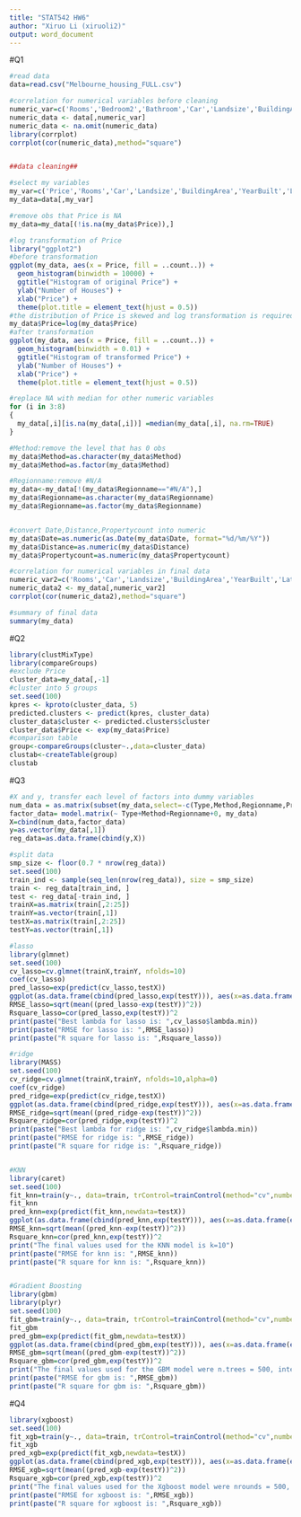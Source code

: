 ---
title: "STAT542 HW6"
author: "Xiruo Li (xiruoli2)"
output: word_document
---

#Q1
```{r}
#read data
data=read.csv("Melbourne_housing_FULL.csv")

#correlation for numerical variables before cleaning
numeric_var=c('Rooms','Bedroom2','Bathroom','Car','Landsize','BuildingArea','YearBuilt','Lattitude','Longtitude')
numeric_data <- data[,numeric_var]
numeric_data <- na.omit(numeric_data)
library(corrplot)
corrplot(cor(numeric_data),method="square")


##data cleaning##

#select my variables
my_var=c('Price','Rooms','Car','Landsize','BuildingArea','YearBuilt','Lattitude','Longtitude','Type','Method','Regionname','Date','Distance','Propertycount')
my_data=data[,my_var]

#remove obs that Price is NA
my_data=my_data[(!is.na(my_data$Price)),]

#log transformation of Price
library("ggplot2")
#before transformation
ggplot(my_data, aes(x = Price, fill = ..count..)) +
  geom_histogram(binwidth = 10000) +
  ggtitle("Histogram of original Price") +
  ylab("Number of Houses") +
  xlab("Price") + 
  theme(plot.title = element_text(hjust = 0.5))
#the distribution of Price is skewed and log transformation is required
my_data$Price=log(my_data$Price)
#after transformation
ggplot(my_data, aes(x = Price, fill = ..count..)) +
  geom_histogram(binwidth = 0.01) +
  ggtitle("Histogram of transformed Price") +
  ylab("Number of Houses") +
  xlab("Price") + 
  theme(plot.title = element_text(hjust = 0.5))

#replace NA with median for other numeric variables
for (i in 3:8)
{
  my_data[,i][is.na(my_data[,i])] =median(my_data[,i], na.rm=TRUE)
}

#Method:remove the level that has 0 obs
my_data$Method=as.character(my_data$Method)
my_data$Method=as.factor(my_data$Method)

#Regionname:remove #N/A
my_data<-my_data[!(my_data$Regionname=="#N/A"),]
my_data$Regionname=as.character(my_data$Regionname)
my_data$Regionname=as.factor(my_data$Regionname)


#convert Date,Distance,Propertycount into numeric
my_data$Date=as.numeric(as.Date(my_data$Date, format="%d/%m/%Y"))
my_data$Distance=as.numeric(my_data$Distance)
my_data$Propertycount=as.numeric(my_data$Propertycount)

#correlation for numerical variables in final data
numeric_var2=c('Rooms','Car','Landsize','BuildingArea','YearBuilt','Lattitude','Longtitude','Date','Distance','Propertycount')
numeric_data2 <- my_data[,numeric_var2]
corrplot(cor(numeric_data2),method="square")

#summary of final data
summary(my_data)

```



#Q2
```{r}
library(clustMixType)
library(compareGroups)
#exclude Price
cluster_data=my_data[,-1]
#cluster into 5 groups
set.seed(100)
kpres <- kproto(cluster_data, 5)
predicted.clusters <- predict(kpres, cluster_data)
cluster_data$cluster <- predicted.clusters$cluster
cluster_data$Price <- exp(my_data$Price)
#comparison table
group<-compareGroups(cluster~.,data=cluster_data)
clustab<-createTable(group)
clustab
```


#Q3
```{r}
#X and y, transfer each level of factors into dummy variables
num_data = as.matrix(subset(my_data,select=-c(Type,Method,Regionname,Price)))
factor_data= model.matrix(~ Type+Method+Regionname+0, my_data)
X=cbind(num_data,factor_data)
y=as.vector(my_data[,1])
reg_data=as.data.frame(cbind(y,X))

#split data
smp_size <- floor(0.7 * nrow(reg_data))
set.seed(100)
train_ind <- sample(seq_len(nrow(reg_data)), size = smp_size)
train <- reg_data[train_ind, ]
test <- reg_data[-train_ind, ]
trainX=as.matrix(train[,2:25])
trainY=as.vector(train[,1])
testX=as.matrix(train[,2:25])
testY=as.vector(train[,1])

#lasso
library(glmnet)
set.seed(100)
cv_lasso=cv.glmnet(trainX,trainY, nfolds=10)
coef(cv_lasso)
pred_lasso=exp(predict(cv_lasso,testX))
ggplot(as.data.frame(cbind(pred_lasso,exp(testY))), aes(x=as.data.frame(exp(testY)), y=as.data.frame(pred_lasso))) +geom_point()+geom_abline(intercept = 0, slope = 1)+labs(x="actual price",y="predict price",title="predict vs actual price in lasso")
RMSE_lasso=sqrt(mean((pred_lasso-exp(testY))^2))
Rsquare_lasso=cor(pred_lasso,exp(testY))^2
print(paste("Best lambda for lasso is: ",cv_lasso$lambda.min))
print(paste("RMSE for lasso is: ",RMSE_lasso))
print(paste("R square for lasso is: ",Rsquare_lasso))

#ridge
library(MASS)
set.seed(100)
cv_ridge=cv.glmnet(trainX,trainY, nfolds=10,alpha=0)
coef(cv_ridge)
pred_ridge=exp(predict(cv_ridge,testX))
ggplot(as.data.frame(cbind(pred_ridge,exp(testY))), aes(x=as.data.frame(exp(testY)), y=as.data.frame(pred_ridge))) +geom_point()+geom_abline(intercept = 0, slope = 1)+labs(x="actual price",y="predict price",title="predict vs actual price in ridge")
RMSE_ridge=sqrt(mean((pred_ridge-exp(testY))^2))
Rsquare_ridge=cor(pred_ridge,exp(testY))^2
print(paste("Best lambda for ridge is: ",cv_ridge$lambda.min))
print(paste("RMSE for ridge is: ",RMSE_ridge))
print(paste("R square for ridge is: ",Rsquare_ridge))


#KNN
library(caret)
set.seed(100)
fit_knn=train(y~., data=train, trControl=trainControl(method="cv",number=10),tuneGrid=expand.grid(k = c(5, 10, 15, 20)), method="knn")
fit_knn
pred_knn=exp(predict(fit_knn,newdata=testX))
ggplot(as.data.frame(cbind(pred_knn,exp(testY))), aes(x=as.data.frame(exp(testY)), y=as.data.frame(pred_knn))) +geom_point()+geom_abline(intercept = 0, slope = 1)+labs(x="actual price",y="predict price",title="predict vs actual price in knn")
RMSE_knn=sqrt(mean((pred_knn-exp(testY))^2))
Rsquare_knn=cor(pred_knn,exp(testY))^2
print("The final values used for the KNN model is k=10")
print(paste("RMSE for knn is: ",RMSE_knn))
print(paste("R square for knn is: ",Rsquare_knn))



```

```{r,eval=FALSE}
#Gradient Boosting
library(gbm)
library(plyr)
set.seed(100)
fit_gbm=train(y~., data=train, trControl=trainControl(method="cv",number=10),tuneGrid=expand.grid(n.trees = seq(100,500,100),interaction.depth=6,shrinkage=0.1,n.minobsinnode = 10), method="gbm")
fit_gbm
pred_gbm=exp(predict(fit_gbm,newdata=testX))
ggplot(as.data.frame(cbind(pred_gbm,exp(testY))), aes(x=as.data.frame(exp(testY)), y=as.data.frame(pred_gbm))) +geom_point()+geom_abline(intercept = 0, slope = 1)+labs(x="actual price",y="predict price",title="predict vs actual price in GBM")
RMSE_gbm=sqrt(mean((pred_gbm-exp(testY))^2))
Rsquare_gbm=cor(pred_gbm,exp(testY))^2
print("The final values used for the GBM model were n.trees = 500, interaction.depth = 6, shrinkage = 0.1 and n.minobsinnode = 10.")
print(paste("RMSE for gbm is: ",RMSE_gbm))
print(paste("R square for gbm is: ",Rsquare_gbm))
```

#Q4
```{r,eval=FALSE}
library(xgboost)
set.seed(100)
fit_xgb=train(y~., data=train, trControl=trainControl(method="cv",number=10),tuneGrid=expand.grid(nrounds =500,max_depth=6,eta=0.1,gamma=c(0.1,1),colsample_bytree=1,min_child_weight=10,subsample=1), method="xgbTree")
fit_xgb
pred_xgb=exp(predict(fit_xgb,newdata=testX))
ggplot(as.data.frame(cbind(pred_xgb,exp(testY))), aes(x=as.data.frame(exp(testY)), y=as.data.frame(pred_xgb))) +geom_point()+geom_abline(intercept = 0, slope = 1)+labs(x="actual price",y="predict price",title="predict vs actual price in XGboost")
RMSE_xgb=sqrt(mean((pred_xgb-exp(testY))^2))
Rsquare_xgb=cor(pred_xgb,exp(testY))^2
print("The final values used for the Xgboost model were nrounds = 500, max_depth = 6, eta = 0.1, gamma = 0.1, colsample_bytree = 1, min_child_weight = 10 and subsample= 1.")
print(paste("RMSE for xgboost is: ",RMSE_xgb))
print(paste("R square for xgboost is: ",Rsquare_xgb))
```

